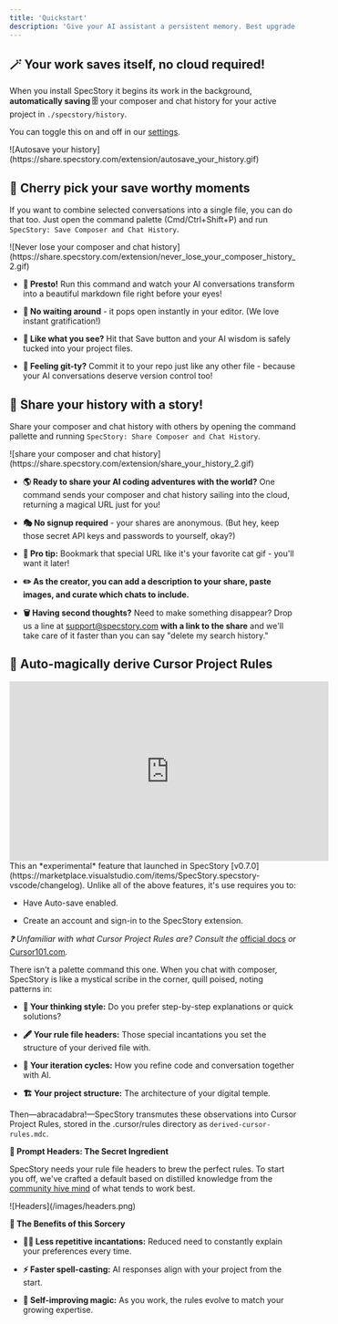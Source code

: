 ```yaml
---
title: 'Quickstart'
description: 'Give your AI assistant a persistent memory. Best upgrade since coffee ☕'
---
```


## 🪄 Your work saves itself, no cloud required!

When you install SpecStory it begins its work in the background, **automatically saving 🗄️** your composer and chat history for your active project in `./specstory/history`.

You can toggle this on and off in our [settings](/settings).

<Frame>
  ![Autosave your history](https://share.specstory.com/extension/autosave_your_history.gif)
</Frame>

## 🎯 Cherry pick your save worthy moments

If you want to combine selected conversations into a single file, you can do that too. Just open the command palette (Cmd/Ctrl+Shift+P) and run `SpecStory: Save Composer and Chat History`.

<Frame>
  ![Never lose your composer and chat history](https://share.specstory.com/extension/never_lose_your_composer_history_2.gif)
</Frame>

* **📝 Presto!** Run this command and watch your AI conversations transform into a beautiful markdown file right before your eyes!

* **👀 No waiting around** - it pops open instantly in your editor. (We love instant gratification!)

* **💾 Like what you see?** Hit that Save button and your AI wisdom is safely tucked into your project files.

* **🌳 Feeling git-ty?** Commit it to your repo just like any other file - because your AI conversations deserve version control too!

## 🌟 Share your history with a story!

Share your composer and chat history with others by opening the command pallette and running `SpecStory: Share Composer and Chat History`.

<Frame>
  ![share your composer and chat history](https://share.specstory.com/extension/share_your_history_2.gif)
</Frame>

* **🌎 Ready to share your AI coding adventures with the world?** One command sends your composer and chat history sailing into the cloud, returning a magical URL just for you!

* **🎭 No signup required** - your shares are anonymous. (But hey, keep those secret API keys and passwords to yourself, okay?)

* **🔗 Pro tip:** Bookmark that special URL like it's your favorite cat gif - you'll want it later!

* **✏️ As the creator, you can add a description to your share, paste images, and curate which chats to include.**

* **🗑️ Having second thoughts?** Need to make something disappear? Drop us a line at [support@specstory.com](mailto:support@specstory.com) **with a link to the share** and we'll take care of it faster than you can say "delete my search history."

## 🧪 Auto-magically derive Cursor Project Rules

<Frame>
<iframe width="560" height="315" src="https://www.youtube.com/embed/mN8NzRDGAb4?si=jIHZNmoXC1ICSEwe" title="YouTube video player" frameborder="0" allow="accelerometer; autoplay; clipboard-write; encrypted-media; gyroscope; picture-in-picture; web-share" referrerpolicy="strict-origin-when-cross-origin" allowfullscreen></iframe>
</Frame>

<Info>
  This an *experimental* feature that launched in SpecStory  [v0.7.0](https://marketplace.visualstudio.com/items/SpecStory.specstory-vscode/changelog). Unlike all of the above features, it's use requires you to:

  * Have Auto-save enabled.

  * Create an account and sign-in to the SpecStory extension.
</Info>

*❓ Unfamiliar with what Cursor Project Rules are? Consult the* [official docs](https://docs.cursor.com/context/rules-for-ai#project-rules-recommended) *or* [Cursor101.com](https://cursor101.com/cursor/rules)*.*


There isn't a palette command this one. When you chat with composer, SpecStory is like a mystical scribe in the corner, quill poised, noting patterns in:

* **🧠 Your thinking style:** Do you prefer step-by-step explanations or quick solutions?

* **🖋️ Your rule file headers:** Those special incantations you set the structure of your derived file with.

* **🔄 Your iteration cycles:** How you refine code and conversation together with AI.

* **🏗️ Your project structure:** The architecture of your digital temple.

Then—abracadabra!—SpecStory transmutes these observations into Cursor Project Rules, stored in the .cursor/rules directory as `derived-cursor-rules.mdc`.

**🌈 Prompt Headers: The Secret Ingredient**

SpecStory needs your rule file headers to brew the perfect rules. To start you off, we've crafted a default based on distilled knowledge from the [community hive mind](https://www.reddit.com/r/cursor/comments/1hwwo60/top_crowdsourced_wisdom_for_effectively/) of what tends to work best.

<Frame>
  ![Headers](/images/headers.png)
</Frame>

**🌟 The Benefits of this Sorcery**

* **🧙‍♀️ Less repetitive incantations:** Reduced need to constantly explain your preferences every time.

* **⚡ Faster spell-casting:** AI responses align with your project from the start.

* **🔄 Self-improving magic:** As you work, the rules evolve to match your growing expertise.